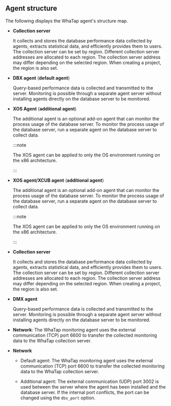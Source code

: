 ## Agent structure

The following displays the WhaTap agent's structure map. 

<Xclude product='cubrid,oracle-pro,mssql'><ImgLang img='agent-xos-architecture.png' desc='Agent structure map' /></Xclude>

<InDoc product='cubrid'><ImgLang img='dbx-install-agent-on-agent-server-cubrid.png' desc='Agent structure map' /></InDoc>

<InDoc product="oracle-pro"><ImgLang img='dbx-install-agent-on-db-server-dma.png' desc='Agent structure map' /></InDoc>

<InDoc product="mssql"><ImgLang img="agent-architecture.png" desc="Agent" /></InDoc>

<Xclude product="oracle-pro">

- **Collection server**

  It collects and stores the database performance data collected by agents, extracts statistical data, and efficiently provides them to users. The collection server can be set by region. Different collection server addresses are allocated to each region. The collection server address may differ depending on the selected region. When creating a project, the region is also set.

- **DBX agent** (**default agent**)

  Query-based performance data is collected and transmitted to the server. Monitoring is possible through a separate agent server without installing agents directly on the database server to be monitored.

</Xclude>

<Xclude product='cubrid,oracle-pro,mssql'>

- **XOS Agent** (**additional agent**)

  The additional agent is an optional add-on agent that can monitor the process usage of the database server. To monitor the process usage of the database server, run a separate agent on the database server to collect data.

  :::note

  The XOS agent can be applied to only the OS environment running on the x86 architecture.

  :::

</Xclude>

<InDoc product='cubrid'>

- **XOS agent/XCUB agent** (**additional agent**)

  The additional agent is an optional add-on agent that can monitor the process usage of the database server. To monitor the process usage of the database server, run a separate agent on the database server to collect data.

  :::note

  The XOS agent can be applied to only the OS environment running on the x86 architecture.

  :::

</InDoc>

<InDoc product="oracle-pro">

- **Collection server**

  It collects and stores the database performance data collected by agents, extracts statistical data, and efficiently provides them to users. The collection server can be set by region. Different collection server addresses are allocated to each region. The collection server address may differ depending on the selected region. When creating a project, the region is also set.

- **DMX agent**

  Query-based performance data is collected and transmitted to the server. Monitoring is possible through a separate agent server without installing agents directly on the database server to be monitored.

- **Network**: The WhaTap monitoring agent uses the external communication (TCP) port 6600 to transfer the collected monitoring data to the WhaTap collection server.

</InDoc>

<Xclude product="oracle-pro">

- **Network**

  - Default agent: The WhaTap monitoring agent uses the external communication (TCP) port 6600 to transfer the collected monitoring data to the WhaTap collection server.

  - Additional agent: The external communication (UDP) port 3002 is used between the server where the agent has been installed and the database server. If the internal port conflicts, the port can be changed using the `dbx_port` option.

</Xclude>
